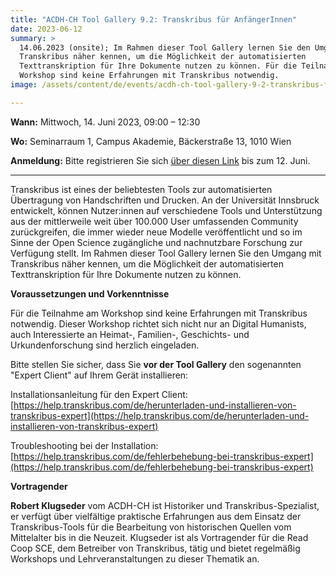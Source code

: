 ```yaml
---
title: "ACDH-CH Tool Gallery 9.2: Transkribus für AnfängerInnen"
date: 2023-06-12
summary: >
  14.06.2023 (onsite); Im Rahmen dieser Tool Gallery lernen Sie den Umgang mit
  Transkribus näher kennen, um die Möglichkeit der automatisierten
  Texttranskription für Ihre Dokumente nutzen zu können. Für die Teilnahme am
  Workshop sind keine Erfahrungen mit Transkribus notwendig.
image: /assets/content/de/events/acdh-ch-tool-gallery-9-2-transkribus-fur-anfangerinnen/image.png

---
```


**Wann:** Mittwoch, 14. Juni 2023, 09:00 – 12:30

**Wo:** Seminarraum 1, Campus Akademie, Bäckerstraße 13, 1010 Wien

**Anmeldung:** Bitte registrieren Sie sich [über diesen Link](https://www.oeaw.ac.at/acdh/events/registration/acdh-ch-tool-gallery-92) bis zum 12. Juni.

***

Transkribus ist eines der beliebtesten Tools zur automatisierten Übertragung von Handschriften und Drucken. An der Universität Innsbruck entwickelt, können Nutzer:innen auf verschiedene Tools und Unterstützung aus der mittlerweile weit über 100.000 User umfassenden Community zurückgreifen, die immer wieder neue Modelle veröffentlicht und so im Sinne der Open Science zugängliche und nachnutzbare Forschung zur Verfügung stellt. Im Rahmen dieser Tool Gallery lernen Sie den Umgang mit Transkribus näher kennen, um die Möglichkeit der automatisierten Texttranskription für Ihre Dokumente nutzen zu können.

**Voraussetzungen und Vorkenntnisse**

Für die Teilnahme am Workshop sind keine Erfahrungen mit Transkribus notwendig. Dieser Workshop richtet sich nicht nur an Digital Humanists, auch Interessierte an Heimat-, Familien-, Geschichts- und Urkundenforschung sind herzlich eingeladen.

Bitte stellen Sie sicher, dass Sie **vor der Tool Gallery** den sogenannten "Expert Client" auf Ihrem Gerät installieren:

Installationsanleitung für den Expert Client:\
[https://help.transkribus.com/de/herunterladen-und-installieren-von-transkribus-expert](https://help.transkribus.com/de/herunterladen-und-installieren-von-transkribus-expert)

Troubleshooting bei der Installation:\
[https://help.transkribus.com/de/fehlerbehebung-bei-transkribus-expert](https://help.transkribus.com/de/fehlerbehebung-bei-transkribus-expert)

**Vortragender**

**Robert Klugseder** vom ACDH-CH ist Historiker und Transkribus-Spezialist, er verfügt über vielfältige praktische Erfahrungen aus dem Einsatz der Transkribus-Tools für die Bearbeitung von historischen Quellen vom Mittelalter bis in die Neuzeit. Klugseder ist als Vortragender für die Read Coop SCE, dem Betreiber von Transkribus, tätig und bietet regelmäßig Workshops und Lehrveranstaltungen zu dieser Thematik an.
